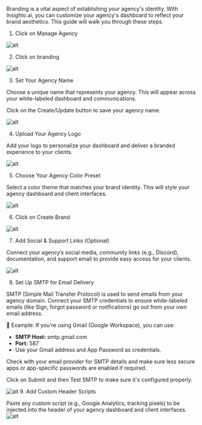 Branding is a vital aspect of establishing your agency's identity. With Insighto.ai, you can customize your agency's dashboard to reflect your brand aesthetics. This guide will walk you through these steps.

 1.  Click on Manage Agency

![alt](images/branding/1.png)

 2.  Click on branding

![alt](images/branding/2.png)

 3.   Set Your Agency Name

Choose a unique name that represents your agency. This will appear across your white-labeled dashboard and communications.

Click on the Create/Update button to save your agency name.

![alt](images/branding/3.png)

 4.  Upload Your Agency Logo

Add your logo to personalize your dashboard and deliver a branded experience to your clients.

![alt](images/branding/4.png)

 5.  Choose Your Agency Color Preset

Select a color theme that matches your brand identity. This will style your agency dashboard and client interfaces.

![alt](images/branding/5.png)

 6.  Click on Create Brand

![alt](images/branding/6.png)

 7.  Add Social & Support Links (Optional)

Connect your agency’s social media, community links (e.g., Discord), documentation, and support email to provide easy access for your clients.

![alt](images/branding/7.png)

 8.  Set Up SMTP for Email Delivery

SMTP (Simple Mail Transfer Protocol) is used to send emails from your agency domain. Connect your SMTP credentials to ensure white-labeled emails (like Sign, forgot password or notifications) go out from your own email address.

📌 Example: If you're using Gmail (Google Workspace), you can use:

- **SMTP Host:** smtp.gmail.com  
- **Port:** 587  
- Use your Gmail address and App Password as credentials.

Check with your email provider for SMTP details and make sure less secure apps or app-specific passwords are enabled if required.

Click on Submit and then Test SMTP to make sure it's configured properly.

![alt](images/branding/8.png)
 9.  Add Custom Header Scripts

Paste any custom script (e.g., Google Analytics, tracking pixels) to be injected into the header of your agency dashboard and client interfaces.
![alt](images/branding/17.png)

